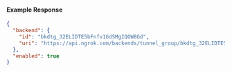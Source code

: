 
#### Example Response

```json
{
  "backend": {
    "id": "bkdtg_32ELIDTE5bFnfv1GdSMgIQOW8Gd",
    "uri": "https://api.ngrok.com/backends/tunnel_group/bkdtg_32ELIDTE5bFnfv1GdSMgIQOW8Gd"
  },
  "enabled": true
}
```
